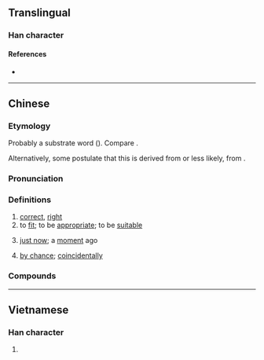 {{character info/new}}
==Translingual==

===Han character===
{{Han char|rn=30|rad=口|as=08|sn=11|four=|canj=RUMR|ids=⿰口岩}}

====References====
* {{Han ref|kx=0196.261|hdz=10641.081|uh=5571|ud=21873}}

----

==Chinese==
{{zh-forms|alt=恰}}

===Etymology===
Probably a {{der|yue|qfa-tak}} substrate word ({{zh-ref|Li, 1990}}). Compare {{der|zh|za|ngamq||just; exactly; only}}.

Alternatively, some postulate that this is derived from {{zh-l|*恰|tr=hap1, aam1|just; coincident; suitable}} or less likely, from {{zh-l|*諳|tr=am1|to know; familiar with}}.

===Pronunciation===
{{zh-pron
|m=yán
|c=ngaam1,aam1
|cat=c:a,c:v,c:adv
}}

===Definitions===
{{zh-hanzi}} {{tlb|zh|Cantonese}}

# [[correct]], [[right]]
# to [[fit]]; to be [[appropriate]]; to be [[suitable]]
#: {{zh-x|啱 細路仔 飲|suitable for consumption by children|C}}
# [[just now]]; a [[moment]] ago
#: {{zh-x|啱啱|just now; just|C}}
# [[by chance]]; [[coincidentally]]

===Compounds===
{{zh-der|剛啱|咁啱|咁啱嘅|咁啱得咁巧|唔啱|唔啱嗲|唔啱嘴形|唔啱講到啱|啱feel|啱key|啱使|啱傾|啱先|啱去|啱口味|啱啱|啱啱好|啱啱線|啱啱落地|啱嗲|啱嘴型|啱嘴形|啱好|啱心水|啱晒|啱晒你|啱牙|啱睇|啱聽|啱身|啱食|啱飲|夾啱|湊啱|湊啱條數|真啱|睇啱|碰啱|計啱條數|遇啱}}

----

==Vietnamese==

===Han character===
{{vi-hantu|[[nhàm]]|rs=口08}}

# {{defn|lang=vi|sort=口08}}